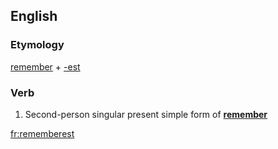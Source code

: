 ==English==

===Etymology===
[[remember]] + [[-est]]

===Verb===
{{en-verb form}}

# {{context|archaic}} Second-person singular present simple form of '''[[remember]]'''

[[fr:rememberest]]